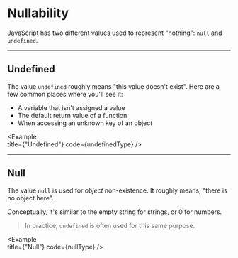 
# Nullability

JavaScript has two different values used to represent "nothing": `null` and `undefined`.

---

## Undefined

The value `undefined` roughly means "this value doesn't exist". Here are a few common places where you'll see it: 

- A variable that isn't assigned a value
- The default return value of a function
- When accessing an unknown key of an object

<Example   
  title={"Undefined"}
  code={undefinedType}
/>

---

## Null

The value `null` is used for _object_ non-existence. It roughly means, "there is no object here".

Conceptually, it's similar to the empty string for strings, or 0 for numbers.

> In practice, `undefined` is often used for this same purpose.

<Example   
  title={"Null"}
  code={nullType}
/>
